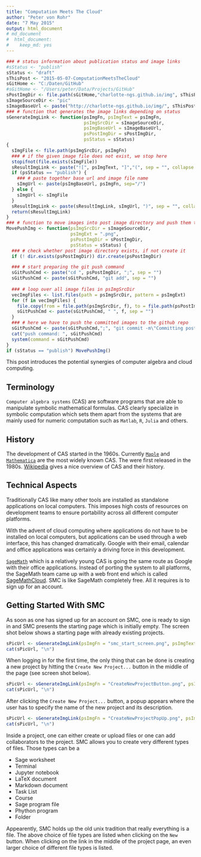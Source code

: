```yaml
---
title: "Computation Meets The Cloud"
author: "Peter von Rohr"
date: "7 May 2015"
output: html_document
# md_document
#  html_document:
#    keep_md: yes
---
```


```r
### # status information about publication status and image links
#sStatus <- "publish"
sStatus <- "draft"
sThisPost <- "2015-05-07-ComputationMeetsTheCloud"
sGitHome <- "C:/Daten/GitHub"
#sGitHome <- "/Users/peter/Data/Projects/GitHub"
sPostImgDir <- file.path(sGitHome,"charlotte-ngs.github.io/img", sThisPost)
sImageSourceDir <- "pic"
sImageBaseUrl <- paste("http://charlotte-ngs.github.io/img/", sThisPost, sep = "")
### # function that generates the image links depending on status
sGenerateImgLink <- function(psImgFn, psImgText = psImgFn, 
                             psImgSrcDir = sImageSourceDir,
                             psImgBaseUrl = sImageBaseUrl,
                             psPostImgDir = sPostImgDir, 
                             psStatus = sStatus)
{
  sImgFile <- file.path(psImgSrcDir, psImgFn)
  ### # if the given image file does not exist, we stop here
  stopifnot(file.exists(sImgFile))
  sResultImgLink <- paste("![", psImgText, "]","(", sep = "", collapse = "")
  if (psStatus == "publish") {
    ### # paste together base url and image file name
    sImgUrl <- paste(psImgBaseUrl, psImgFn, sep="/")
  } else {
    sImgUrl <- sImgFile
  }
  sResultImgLink <- paste(sResultImgLink, sImgUrl, ")", sep = "", collapse = "")
  return(sResultImgLink)
}
### # function to move images into post image directory and push them to github
MovePushImg <- function(psImgSrcDir = sImageSourceDir,
                        psImgExt = ".png",
                        psPostImgDir = sPostImgDir, 
                        psStatus = sStatus) {
  ### # check whether post image directory exists, if not create it
  if (! dir.exists(psPostImgDir)) dir.create(psPostImgDir)

  ### # start preparing the git push command
  sGitPushCmd <- paste("cd ", psPostImgDir, ";", sep = "")
  sGitPushCmd <- paste(sGitPushCmd, "git add", sep = "")
  
  ### # loop over all image files in psImgSrcDir
  vecImgFiles <- list.files(path = psImgSrcDir, pattern = psImgExt)
  for (f in vecImgFiles) {
    file.copy(from = file.path(psImgSrcDir, f), to = file.path(psPostImgDir, f))  
    sGitPushCmd <- paste(sGitPushCmd, " ", f, sep = "")
  }
  ### # here we have to push the committed images to the github repo
  sGitPushCmd <- paste(sGitPushCmd,";", "git commit -m\"Committing post image\";git push origin master", sep ="")
  cat("push command: ", sGitPushCmd)
  system(command = sGitPushCmd)
}
if (sStatus == "publish") MovePushImg()

```

This post introduces the potential synergies of computer algebra and cloud computing.

## Terminology
`Computer algebra systems` (CAS) are software programs that are able to manipulate symbolic mathematical formulas. CAS clearly specialize in symbolic computation which sets them apart from the systems that are mainly used for numeric computation such as `Matlab`, `R`, `Julia` and others. 

## History
The development of CAS started in the 1960s. Currently [`Maple`](http://www.maplesoft.com) and [`Mathematica`](http://www.wolfram.com/mathematica/) are the most widely known CAS. The were first released in the 1980s. [Wikipedia](http://en.wikipedia.org/wiki/Computer_algebra_system) gives a nice overview of CAS and their history. 

## Technical Aspects
Traditionally CAS like many other tools are installed as standalone applications on local computers. This imposes high costs of resources on development teams to ensure portability across all different computer platforms.

With the advent of cloud computing where applications do not have to be installed on local computers, but applications can be used through a web interface, this has changed dramatically. Google with their email, calendar and office applications was certainly a driving force in this development. 

[`SageMath`](http://www.sagemath.org) which is a relatively young CAS is going the same route as Google with their office applications. Instead of porting the system to all platforms, the SageMath team came up with a web front end which is called [SageMathCloud](http://cloud.sagemath.com). SMC is like SageMath completely free. All it requires is to sign up for an account. 

## Getting Started With SMC
As soon as one has signed up for an account on SMC, one is ready to sign in and SMC presents the starting page which is initially empty. The screen shot below shows a starting page with already existing projects. 

```r
sPicUrl <- sGenerateImgLink(psImgFn = "smc_start_screen.png", psImgText = "SMC start screen")
cat(sPicUrl, "\n")
```

When logging in for the first time, the only thing that can be done is creating a new project by hitting the `Create New Project...` button in the middle of the page (see screen shot below). 

```r
sPicUrl <- sGenerateImgLink(psImgFn = "CreateNewProjectButton.png", psImgText = "Create New Project Button")
cat(sPicUrl, "\n")
```


After clicking the `Create New Project...` button, a popup appears where the user has to specify the name of the new project and its description.

```r
sPicUrl <- sGenerateImgLink(psImgFn = "CreateNewProjectPopUp.png", psImgText = "Create New Project Popup")
cat(sPicUrl, "\n")
```


Inside a project, one can either create or upload files or one can add collaborators to the project. SMC allows you to create very different types of files. Those types can be a

* Sage worksheet
* Terminal
* Jupyter notebook
* LaTeX document
* Markdown document
* Task List
* Course
* Sage program file
* Phython program
* Folder

Appearently, SMC holds up the old unix tradition that really everything is a file. The above choice of file types are listed when clicking on the `New` button. When clicking on the link in the middle of the project page, an even larger choice of different file types is listed. 


